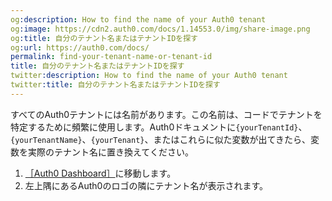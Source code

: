 ```yaml
---
og:description: How to find the name of your Auth0 tenant
og:image: https://cdn2.auth0.com/docs/1.14553.0/img/share-image.png
og:title: 自分のテナント名またはテナントIDを探す
og:url: https://auth0.com/docs/
permalink: find-your-tenant-name-or-tenant-id
title: 自分のテナント名またはテナントIDを探す
twitter:description: How to find the name of your Auth0 tenant
twitter:title: 自分のテナント名またはテナントIDを探す
---
```


すべてのAuth0テナントには名前があります。この名前は、コードでテナントを特定するために頻繁に使用します。Auth0ドキュメントに`{yourTenantId}`、`{yourTenantName}`、`{yourTenant}`、またはこれらに似た変数が出てきたら、変数を実際のテナント名に置き換えてください。

1. [［Auth0 Dashboard］](%24%7Bmanage_url%7D)に移動します。
2. 左上隅にあるAuth0のロゴの隣にテナント名が表示されます。